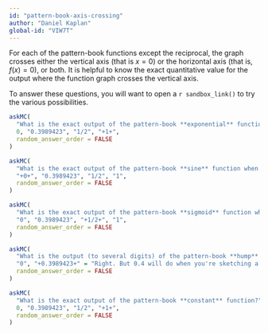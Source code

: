 ```yaml
---
id: "pattern-book-axis-crossing"
author: "Daniel Kaplan"
global-id: "VIW7T"
---
```


For each of the pattern-book functions except the reciprocal, the graph crosses either the vertical axis (that is $x=0$) or the horizontal axis (that is, $f(x) = 0$), or both. It is helpful to know  the exact quantitative value for the output where the function graph crosses the vertical axis. 

To answer these questions, you will want to open a `r sandbox_link()` to try the various possibilities.

```r
askMC(
  "What is the exact output of the pattern-book **exponential** function when the input is $x=0$?",
  0, "0.3989423", "1/2", "+1+",
  random_answer_order = FALSE
)
```

```r
askMC(
  "What is the exact output of the pattern-book **sine** function when the input is $x=0$?",
  "+0+", "0.3989423", "1/2", "1",
  random_answer_order = FALSE
)
```



```r
askMC(
  "What is the exact output of the pattern-book **sigmoid** function when the input is $x=0$?",
  "0", "0.3989423", "+1/2+", "1",
  random_answer_order = FALSE
)
```

```r
askMC(
  "What is the output (to several digits) of the pattern-book **hump** function when the input is $x=0$?",
  "0", "+0.3989423+" = "Right. But 0.4 will do when you're sketching a graph.", "1/2", "1",
  random_answer_order = FALSE
)
```


```r
askMC(
  "What is the exact output of the pattern-book **constant** function?",
  0, "0.3989423", "1/2", "+1+",
  random_answer_order = FALSE
)
```


